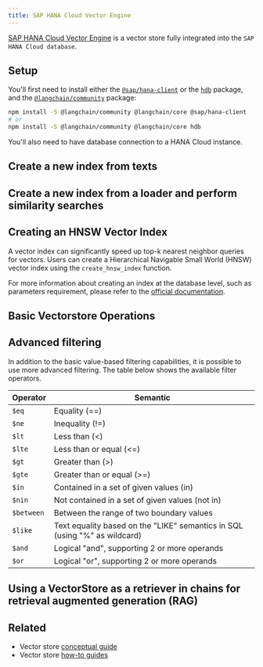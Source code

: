 ```yaml
---
title: SAP HANA Cloud Vector Engine
---
```


[SAP HANA Cloud Vector Engine](https://www.sap.com/events/teched/news-guide/ai.html#article8) is a vector store fully integrated into the `SAP HANA Cloud database`.

## Setup

You'll first need to install either the [`@sap/hana-client`](https://www.npmjs.com/package/@sap/hana-client) or the [`hdb`](https://www.npmjs.com/package/hdb) package, and the [`@langchain/community`](https://www.npmjs.com/package/@langchain/community) package:


<IntegrationInstallTooltip/>

```bash npm
npm install -S @langchain/community @langchain/core @sap/hana-client
# or
npm install -S @langchain/community @langchain/core hdb
```

You'll also need to have database connection to a HANA Cloud instance.


<EnvExample />

## Create a new index from texts


<Fromtexts />

## Create a new index from a loader and perform similarity searches


<Fromdocs />

## Creating an HNSW Vector Index

A vector index can significantly speed up top-k nearest neighbor queries for vectors. Users can create a Hierarchical Navigable Small World (HNSW) vector index using the `create_hnsw_index` function.

For more information about creating an index at the database level, such as parameters requirement, please refer to the [official documentation](https://help.sap.com/docs/hana-cloud-database/sap-hana-cloud-sap-hana-database-vector-engine-guide/create-vector-index-statement-data-definition).


<Createhnswindex />

## Basic Vectorstore Operations


<Basics />

## Advanced filtering

In addition to the basic value-based filtering capabilities, it is possible to use more advanced filtering. The table below shows the available filter operators.

| Operator   | Semantic                                                                   |
| ---------- | -------------------------------------------------------------------------- |
| `$eq`      | Equality (==)                                                              |
| `$ne`      | Inequality (!=)                                                            |
| `$lt`      | Less than (&lt;)                                                           |
| `$lte`     | Less than or equal (&lt;=)                                                 |
| `$gt`      | Greater than (&gt;)                                                        |
| `$gte`     | Greater than or equal (&gt;=)                                              |
| `$in`      | Contained in a set of given values (in)                                    |
| `$nin`     | Not contained in a set of given values (not in)                            |
| `$between` | Between the range of two boundary values                                   |
| `$like`    | Text equality based on the "LIKE" semantics in SQL (using "%" as wildcard) |
| `$and`     | Logical "and", supporting 2 or more operands                               |
| `$or`      | Logical "or", supporting 2 or more operands                                |


<Advancedfiltering />

## Using a VectorStore as a retriever in chains for retrieval augmented generation (RAG)


<Chains />

## Related

- Vector store [conceptual guide](/oss/concepts/#vectorstores)
- Vector store [how-to guides](/oss/how-to/#vectorstores)
